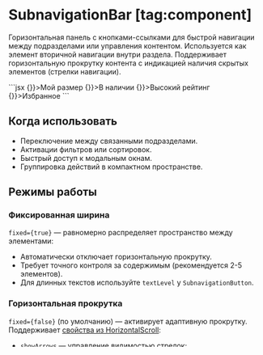 <Overview group="navigation">

# SubnavigationBar [tag:component]

Горизонтальная панель с кнопками-ссылками для быстрой навигации между подразделами или управления контентом.
Используется как элемент вторичной навигации внутри раздела. Поддерживает горизонтальную прокрутку контента
с индикацией наличия скрытых элементов (стрелки навигации).

</Overview>


<Playground Wrapper={BlockWrapper}>
  ```jsx
  <SubnavigationBar>
    <SubnavigationButton onClick={() => {}}>Мой размер</SubnavigationButton>
    <SubnavigationButton onClick={() => {}}>В наличии</SubnavigationButton>
    <SubnavigationButton onClick={() => {}}>Высокий рейтинг</SubnavigationButton>
    <SubnavigationButton onClick={() => {}}>Избранное</SubnavigationButton>
  </SubnavigationBar>
  ```
</Playground>

## Когда использовать

- Переключение между связанными подразделами.
- Активации фильтров или сортировок.
- Быстрый доступ к модальным окнам.
- Группировка действий в компактном пространстве.

## Режимы работы

### Фиксированная ширина

`fixed={true}` — равномерно распределяет пространство между элементами:

- Автоматически отключает горизонтальную прокрутку.
- Требует точного контроля за содержимым (рекомендуется 2-5 элементов).
- Для длинных текстов используйте `textLevel` у `SubnavigationButton`.

### Горизонтальная прокрутка

`fixed={false}` (по умолчанию) — активирует адаптивную прокрутку.
Поддерживает [свойства из HorizontalScroll](/components/horizontal-scroll):

- `showArrows` — управление видимостью стрелок;
- `getScrollToLeft`/`getScrollToRight` — кастомная логика прокрутки;
- `scrollAnimationDuration` — скорость анимации.

## Доступность (a11y) [#a11y]

- Список элементов реализован с использованием семантического тега `ul`.
- Элементы списка оборачиваются в семантические теги `li`.

## SubnavigationButton [tag:component]

Кнопка/ссылка для использования внутри `SubnavigationBar`. Предназначена для навигации между подразделами или управления
контентом (активация фильтров, открытие модальных окон).

<Playground style={{ width: 270 }}>
  ```jsx
  <SubnavigationButton onClick={() => {}} before={<Icon24FavoriteOutline />}>
    Избранное
  </SubnavigationButton>
  ```
</Playground>

### Состояния

`selected` — выделяет кнопку как активную. Используйте для индикации текущего раздела или применённого фильтра.

<Playground style={{ width: 270 }}>
  ```jsx
  <SubnavigationBar>
    <SubnavigationButton selected onClick={() => {}}>
      Выбран
    </SubnavigationButton>
    <SubnavigationButton onClick={() => {}}>Не выбран</SubnavigationButton>
  </SubnavigationBar>
  ```
</Playground>

### Режимы отображения

Задается свойством `mode`:

- `primary` — первичный вид для привлечения внимания;
- `outline` — вид с обводкой;
- `tertiary` — третичный вид без фона.

### Внешний вид

Задается свойством `appearance`.

#### `accent`

<Playground style={{ width: 270 }}>
  ```jsx
  <SubnavigationBar>
    <SubnavigationButton mode="primary" appearance="accent" selected onClick={() => {}}>
      primary accent selected
    </SubnavigationButton>
    <SubnavigationButton mode="primary" appearance="accent" onClick={() => {}}>
      primary accent
    </SubnavigationButton>
  </SubnavigationBar>
  <SubnavigationBar>
    <SubnavigationButton mode="outline" appearance="accent" selected onClick={() => {}}>
      outline accent selected
    </SubnavigationButton>
    <SubnavigationButton mode="outline" appearance="accent" onClick={() => {}}>
      outline accent
    </SubnavigationButton>
  </SubnavigationBar>
  <SubnavigationBar>
    <SubnavigationButton mode="tertiary" appearance="accent" selected onClick={() => {}}>
      tertiary accent selected
    </SubnavigationButton>
    <SubnavigationButton mode="tertiary" appearance="accent" onClick={() => {}}>
      tertiary accent
    </SubnavigationButton>
  </SubnavigationBar>
  ```
</Playground>

#### `neutral`

<Playground style={{ width: 270 }}>
  ```jsx
  <SubnavigationBar>
    <SubnavigationButton mode="primary" appearance="neutral" selected onClick={() => {}}>
      primary neutral selected
    </SubnavigationButton>
    <SubnavigationButton mode="primary" appearance="neutral" onClick={() => {}}>
      primary neutral
    </SubnavigationButton>
  </SubnavigationBar>
  <SubnavigationBar>
    <SubnavigationButton mode="outline" appearance="neutral" selected onClick={() => {}}>
      outline neutral selected
    </SubnavigationButton>
    <SubnavigationButton mode="outline" appearance="neutral" onClick={() => {}}>
      outline neutral
    </SubnavigationButton>
  </SubnavigationBar>
  <SubnavigationBar>
    <SubnavigationButton mode="tertiary" appearance="neutral" selected onClick={() => {}}>
      tertiary neutral selected
    </SubnavigationButton>
    <SubnavigationButton mode="tertiary" appearance="neutral" onClick={() => {}}>
      tertiary neutral
    </SubnavigationButton>
  </SubnavigationBar>
  ```
</Playground>

### Размеры и контент

Размер самой кнопки задается свойством `size`:

- `s` — компактный;
- `m` — стандартный;
- `l` — увеличенный.

`textLevel` — отдельно настраивает размер текста (1 — крупный, 3 — мелкий).
Полезно в режиме `fixed` у родительского `SubnavigationBar`.

<Playground style={{ width: 270 }}>
  ```jsx
  <SubnavigationButton size="s" onClick={() => {}}>
    size="s"
  </SubnavigationButton>
  <SubnavigationButton size="m" onClick={() => {}}>
    size="m"
  </SubnavigationButton>
  <SubnavigationButton size="l" onClick={() => {}}>
    size="l"
  </SubnavigationButton>
  ```
</Playground>

### Дополнительные элементы

- `before` — иконка перед текстом (рекомендуемый размер `24px`).
- `after` — счётчик или бейдж (рекомендуется использовать только `Counter size="s"` или `Badge`).
- `chevron` — добавляет стрелку-индикатор справа.

<Playground style={{ width: 270 }}>
  ```jsx
  <SubnavigationButton
    before={<Icon24Filter />}
    selected
    chevron
    after={
      <Counter size="s">
        <VisuallyHidden>Применено: </VisuallyHidden>3
      </Counter>
    }
    onClick={() => {}}
  >
    Фильтры
  </SubnavigationButton>
  ```
</Playground>
